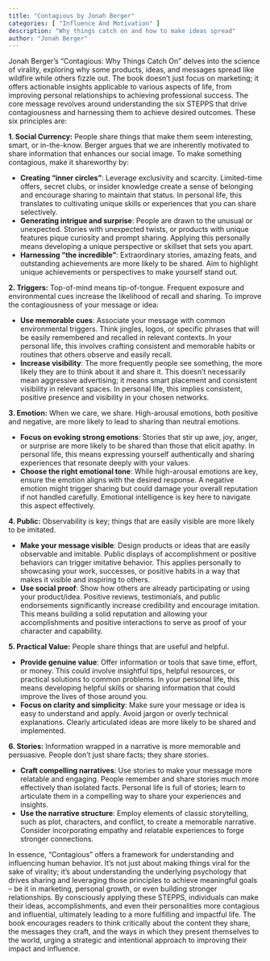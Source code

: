 ```yaml
---
title: "Contagious by Jonah Berger"
categories: [ "Influence And Motivation" ]
description: "Why things catch on and how to make ideas spread"
author: "Jonah Berger"
---
```

Jonah Berger's "Contagious: Why Things Catch On" delves into the science of virality, exploring why some products, ideas, and messages spread like wildfire while others fizzle out.  The book doesn't just focus on marketing; it offers actionable insights applicable to various aspects of life, from improving personal relationships to achieving professional success.  The core message revolves around understanding the six STEPPS that drive contagiousness and harnessing them to achieve desired outcomes.  These six principles are:

**1. Social Currency:**  People share things that make them seem interesting, smart, or in-the-know.  Berger argues that we are inherently motivated to share information that enhances our social image.  To make something contagious, make it shareworthy by:

* **Creating "inner circles"**: Leverage exclusivity and scarcity.  Limited-time offers, secret clubs, or insider knowledge create a sense of belonging and encourage sharing to maintain that status.  In personal life, this translates to cultivating unique skills or experiences that you can share selectively.
* **Generating intrigue and surprise**: People are drawn to the unusual or unexpected.  Stories with unexpected twists, or products with unique features pique curiosity and prompt sharing.  Applying this personally means developing a unique perspective or skillset that sets you apart.
* **Harnessing "the incredible"**: Extraordinary stories, amazing feats, and outstanding achievements are more likely to be shared. Aim to highlight unique achievements or perspectives to make yourself stand out.

**2. Triggers:** Top-of-mind means tip-of-tongue.  Frequent exposure and environmental cues increase the likelihood of recall and sharing.  To improve the contagiousness of your message or idea:

* **Use memorable cues**: Associate your message with common environmental triggers.  Think jingles, logos, or specific phrases that will be easily remembered and recalled in relevant contexts.  In your personal life, this involves crafting consistent and memorable habits or routines that others observe and easily recall.
* **Increase visibility**: The more frequently people see something, the more likely they are to think about it and share it.  This doesn’t necessarily mean aggressive advertising; it means smart placement and consistent visibility in relevant spaces.  In personal life, this implies consistent, positive presence and visibility in your chosen networks.

**3. Emotion:**  When we care, we share.  High-arousal emotions, both positive and negative, are more likely to lead to sharing than neutral emotions.

* **Focus on evoking strong emotions**: Stories that stir up awe, joy, anger, or surprise are more likely to be shared than those that elicit apathy.  In personal life, this means expressing yourself authentically and sharing experiences that resonate deeply with your values.
* **Choose the right emotional tone**: While high-arousal emotions are key, ensure the emotion aligns with the desired response.  A negative emotion might trigger sharing but could damage your overall reputation if not handled carefully.  Emotional intelligence is key here to navigate this aspect effectively.

**4. Public:**  Observability is key; things that are easily visible are more likely to be imitated.

* **Make your message visible**: Design products or ideas that are easily observable and imitable.  Public displays of accomplishment or positive behaviors can trigger imitative behavior.  This applies personally to showcasing your work, successes, or positive habits in a way that makes it visible and inspiring to others.
* **Use social proof**: Show how others are already participating or using your product/idea.  Positive reviews, testimonials, and public endorsements significantly increase credibility and encourage imitation.  This means building a solid reputation and allowing your accomplishments and positive interactions to serve as proof of your character and capability.

**5. Practical Value:**  People share things that are useful and helpful.

* **Provide genuine value**: Offer information or tools that save time, effort, or money.  This could involve insightful tips, helpful resources, or practical solutions to common problems.  In your personal life, this means developing helpful skills or sharing information that could improve the lives of those around you.
* **Focus on clarity and simplicity**: Make sure your message or idea is easy to understand and apply.  Avoid jargon or overly technical explanations.  Clearly articulated ideas are more likely to be shared and implemented.

**6. Stories:**  Information wrapped in a narrative is more memorable and persuasive.  People don't just share facts; they share stories.

* **Craft compelling narratives**: Use stories to make your message more relatable and engaging.  People remember and share stories much more effectively than isolated facts.  Personal life is full of stories; learn to articulate them in a compelling way to share your experiences and insights.
* **Use the narrative structure**: Employ elements of classic storytelling, such as plot, characters, and conflict, to create a memorable narrative.  Consider incorporating empathy and relatable experiences to forge stronger connections.

In essence, "Contagious" offers a framework for understanding and influencing human behavior. It's not just about making things viral for the sake of virality; it's about understanding the underlying psychology that drives sharing and leveraging those principles to achieve meaningful goals – be it in marketing, personal growth, or even building stronger relationships.  By consciously applying these STEPPS, individuals can make their ideas, accomplishments, and even their personalities more contagious and influential, ultimately leading to a more fulfilling and impactful life.  The book encourages readers to think critically about the content they share, the messages they craft, and the ways in which they present themselves to the world, urging a strategic and intentional approach to improving their impact and influence.

